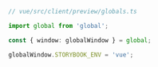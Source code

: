 ```ts
// vue/src/client/preview/globals.ts

import global from 'global';

const { window: globalWindow } = global;

globalWindow.STORYBOOK_ENV = 'vue';
```
